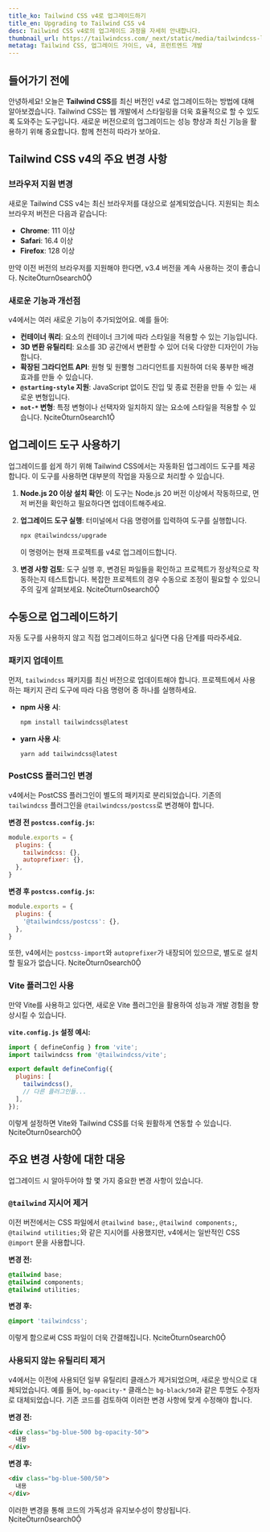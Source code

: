 ```yaml
---
title_ko: Tailwind CSS v4로 업그레이드하기
title_en: Upgrading to Tailwind CSS v4
desc: Tailwind CSS v4로의 업그레이드 과정을 자세히 안내합니다.
thumbnail_url: https://tailwindcss.com/_next/static/media/tailwindcss-logotype.128b6e12b2c0b3b3c6e5c6e4b5e3a6a9.svg
metatag: Tailwind CSS, 업그레이드 가이드, v4, 프런트엔드 개발
---
```


## 들어가기 전에

안녕하세요! 오늘은 **Tailwind CSS**를 최신 버전인 v4로 업그레이드하는 방법에 대해 알아보겠습니다. Tailwind CSS는 웹 개발에서 스타일링을 더욱 효율적으로 할 수 있도록 도와주는 도구입니다. 새로운 버전으로의 업그레이드는 성능 향상과 최신 기능을 활용하기 위해 중요합니다. 함께 천천히 따라가 보아요.

## Tailwind CSS v4의 주요 변경 사항

### 브라우저 지원 변경

새로운 Tailwind CSS v4는 최신 브라우저를 대상으로 설계되었습니다. 지원되는 최소 브라우저 버전은 다음과 같습니다:

- **Chrome**: 111 이상
- **Safari**: 16.4 이상
- **Firefox**: 128 이상

만약 이전 버전의 브라우저를 지원해야 한다면, v3.4 버전을 계속 사용하는 것이 좋습니다. citeturn0search0

### 새로운 기능과 개선점

v4에서는 여러 새로운 기능이 추가되었어요. 예를 들어:

- **컨테이너 쿼리**: 요소의 컨테이너 크기에 따라 스타일을 적용할 수 있는 기능입니다.
- **3D 변환 유틸리티**: 요소를 3D 공간에서 변환할 수 있어 더욱 다양한 디자인이 가능합니다.
- **확장된 그라디언트 API**: 원형 및 원뿔형 그라디언트를 지원하여 더욱 풍부한 배경 효과를 만들 수 있습니다.
- **`@starting-style` 지원**: JavaScript 없이도 진입 및 종료 전환을 만들 수 있는 새로운 변형입니다.
- **`not-*` 변형**: 특정 변형이나 선택자와 일치하지 않는 요소에 스타일을 적용할 수 있습니다. citeturn0search1

## 업그레이드 도구 사용하기

업그레이드를 쉽게 하기 위해 Tailwind CSS에서는 자동화된 업그레이드 도구를 제공합니다. 이 도구를 사용하면 대부분의 작업을 자동으로 처리할 수 있습니다.

1. **Node.js 20 이상 설치 확인**: 이 도구는 Node.js 20 버전 이상에서 작동하므로, 먼저 버전을 확인하고 필요하다면 업데이트해주세요.

2. **업그레이드 도구 실행**: 터미널에서 다음 명령어를 입력하여 도구를 실행합니다.

    ```bash
    npx @tailwindcss/upgrade
    ```

    이 명령어는 현재 프로젝트를 v4로 업그레이드합니다.

3. **변경 사항 검토**: 도구 실행 후, 변경된 파일들을 확인하고 프로젝트가 정상적으로 작동하는지 테스트합니다. 복잡한 프로젝트의 경우 수동으로 조정이 필요할 수 있으니 주의 깊게 살펴보세요. citeturn0search0

## 수동으로 업그레이드하기

자동 도구를 사용하지 않고 직접 업그레이드하고 싶다면 다음 단계를 따라주세요.

### 패키지 업데이트

먼저, `tailwindcss` 패키지를 최신 버전으로 업데이트해야 합니다. 프로젝트에서 사용하는 패키지 관리 도구에 따라 다음 명령어 중 하나를 실행하세요.

- **npm 사용 시**:

    ```bash
    npm install tailwindcss@latest
    ```

- **yarn 사용 시**:

    ```bash
    yarn add tailwindcss@latest
    ```

### PostCSS 플러그인 변경

v4에서는 PostCSS 플러그인이 별도의 패키지로 분리되었습니다. 기존의 `tailwindcss` 플러그인을 `@tailwindcss/postcss`로 변경해야 합니다.

**변경 전 `postcss.config.js`:**

```javascript
module.exports = {
  plugins: {
    tailwindcss: {},
    autoprefixer: {},
  },
}
```

**변경 후 `postcss.config.js`:**

```javascript
module.exports = {
  plugins: {
    '@tailwindcss/postcss': {},
  },
}
```

또한, v4에서는 `postcss-import`와 `autoprefixer`가 내장되어 있으므로, 별도로 설치할 필요가 없습니다. citeturn0search0

### Vite 플러그인 사용

만약 Vite를 사용하고 있다면, 새로운 Vite 플러그인을 활용하여 성능과 개발 경험을 향상시킬 수 있습니다.

**`vite.config.js` 설정 예시:**

```javascript
import { defineConfig } from 'vite';
import tailwindcss from '@tailwindcss/vite';

export default defineConfig({
  plugins: [
    tailwindcss(),
    // 다른 플러그인들...
  ],
});
```

이렇게 설정하면 Vite와 Tailwind CSS를 더욱 원활하게 연동할 수 있습니다. citeturn0search0

## 주요 변경 사항에 대한 대응

업그레이드 시 알아두어야 할 몇 가지 중요한 변경 사항이 있습니다.

### `@tailwind` 지시어 제거

이전 버전에서는 CSS 파일에서 `@tailwind base;`, `@tailwind components;`, `@tailwind utilities;`와 같은 지시어를 사용했지만, v4에서는 일반적인 CSS `@import` 문을 사용합니다.

**변경 전:**

```css
@tailwind base;
@tailwind components;
@tailwind utilities;
```

**변경 후:**

```css
@import 'tailwindcss';
```

이렇게 함으로써 CSS 파일이 더욱 간결해집니다. citeturn0search0

### 사용되지 않는 유틸리티 제거

v4에서는 이전에 사용되던 일부 유틸리티 클래스가 제거되었으며, 새로운 방식으로 대체되었습니다. 예를 들어, `bg-opacity-*` 클래스는 `bg-black/50`과 같은 투명도 수정자로 대체되었습니다. 기존 코드를 검토하여 이러한 변경 사항에 맞게 수정해야 합니다.

**변경 전:**

```html
<div class="bg-blue-500 bg-opacity-50">
  내용
</div>
```
**변경 후:**
```html
<div class="bg-blue-500/50">
  내용
</div>
```
이러한 변경을 통해 코드의 가독성과 유지보수성이 향상됩니다. citeturn0search0 